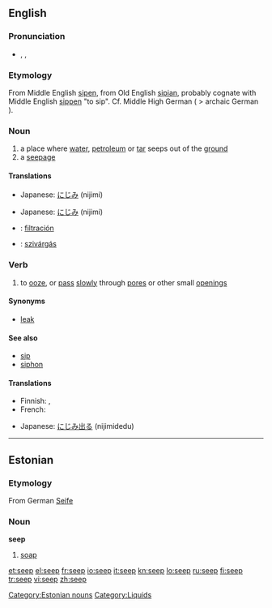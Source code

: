 {{wikipedia}}
==English==

===Pronunciation===
* {{enPR|sēp}}, {{IPA|/siːp/}}, {{SAMPA|/si:p/}}
*: {{rhymes|iːp}}

===Etymology===
From Middle English [[sipen]], from Old English [[sipian]], probably cognate with Middle English [[sippen]] "to sip". Cf. Middle High German {{term|sifen||to trickle}} ( > archaic German {{term|seifen}}).

===Noun===
{{en-noun}}

# a place where [[water]], [[petroleum]] or [[tar]] seeps out of the [[ground]]
# a [[seepage]]

====Translations====
{{trans-top|a place where water seeps out of the ground}}
* Japanese: [[にじみ]] (nijimi)
{{trans-mid}}
{{trans-bottom}}

{{trans-top|a seepage}}
* Japanese: [[にじみ]] (nijimi)
{{trans-mid}}
{{trans-bottom}}

{{checktrans}}
* {{ttbc|Spanish}}: [[filtración]]
* {{ttbc|Hungarian}}: [[szivárgás]]

===Verb===
{{en-verb}}

# to [[ooze]], or [[pass]] [[slowly]] through [[pore]]s or other small [[opening]]s

====Synonyms====
* [[leak]]

====See also====
* [[sip]]
* [[siphon]]

====Translations====
{{trans-top|to ooze through pores}}
* Finnish: {{t-|fi|tihkua}}, {{t+|fi|vuotaa}}
* French: {{t|fr|s'infiltrer}}
{{trans-mid}}
* Japanese: [[にじみ出る]] (nijimidedu)
{{trans-bottom}}

----

==Estonian==

===Etymology===
From German [[Seife]]

===Noun===
'''seep'''

# [[soap]]

[[Category:Estonian nouns]]
[[Category:Liquids]]

[[et:seep]]
[[el:seep]]
[[fr:seep]]
[[io:seep]]
[[it:seep]]
[[kn:seep]]
[[lo:seep]]
[[ru:seep]]
[[fi:seep]]
[[tr:seep]]
[[vi:seep]]
[[zh:seep]]